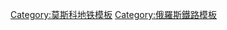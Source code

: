 {{鐵道路線
| 模板名稱 = 卡霍夫卡線
| 名稱 = ''{{MOSMETRO-bull|11A|text=11A}}''<span style="font-weight:400">（合併前）</span>
| 代表色 = {{MOSMETRO color|11A|yes}}
| 背景顏色 = #FFFFFF
| 車站列表 = ''[[卡希拉站|卡希拉]] - [[華沙站 (莫斯科地鐵)|華沙]] - [[卡霍夫卡站|卡霍夫卡]]''
| 註釋 = 本路線被合併入{{mosmetro-bull|11|text=1}}運行
}}<noinclude>
[[Category:莫斯科地铁模板]]
[[Category:俄羅斯鐵路模板]]
</noinclude>